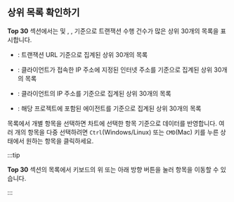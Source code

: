 ## 상위 목록 확인하기

**Top 30** 섹션에서는 <Cmdname sid="transaction" className="uitext" /> 및 <Cmdname sid="domain" className="uitext" />, <Cmdname sid="ip" className="uitext" />, <Cmdname sid="agent" className="uitext" /> 기준으로 트랜잭션 수행 건수가 많은 상위 30개의 목록을 표시합니다. 

* <Cmdname sid="transaction" className="uitext" />: 트랜잭션 URL 기준으로 집계된 상위 30개의 목록

* <Cmdname sid="domain" className="uitext" />: 클라이언트가 접속한 IP 주소에 지정된 인터넷 주소를 기준으로 집계된 상위 30개의 목록

* <Cmdname sid="ip" className="uitext" />: 클라이언트의 IP 주소를 기준으로 집계된 상위 30개의 목록

* <Cmdname sid="agent" className="uitext" />: 해당 프로젝트에 포함된 에이전트를 기준으로 집계된 상위 30개의 목록

목록에서 개별 항목을 선택하면 <Cmdname sid="transaction_map" /> 차트에 선택한 항목 기준으로 데이터를 반영합니다. 여러 개의 항목을 다중 선택하려면 `Ctrl`(Windows/Linux) 또는 `CMD`(Mac) 키를 누른 상태에서 원하는 항목을 클릭하세요.

:::tip

**Top 30** 섹션의 목록에서 키보드의 위 또는 아래 방향 버튼을 눌러 항목을 이동할 수 있습니다.

:::